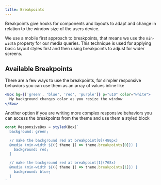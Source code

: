 ```yaml
---
title: Breakpoints
---
```



Breakpoints give hooks for components and layouts to adapt and change in relation to the window size of the users device.

We use a mobile first approach to breakpoints, that means we use the `min-width` property for our media queries. This technique is used for applying basic layout styles first and then using breakpoints to adjust for wider screens.

## Available Breakpoints

<BreakpointTable />

There are a few ways to use the breakpoints, for simpler responsive behaviors you can use them as an array of values inline like

```jsx
<Box bg={['green', 'blue', 'red', 'purple']} p="u10" color="white">
  My background changes color as you resize the window
</Box>
```

Another option if you are writing more complex responsive behaviors you can access the breakpoints from the theme and use them a styled block

```js static
const ResponsiveBox = styled(Box)`
  background: green;

  // make the background red at breakpoint[0](480px)
  @media (min-width ${({ theme }) => theme.breakpoints[0]}) {
    background: red;
  }

  // make the background red at breakpoint[1](768x)
  @media (min-width ${({ theme }) => theme.breakpoints[1]}) {
    background: blue;
  }
`
```
